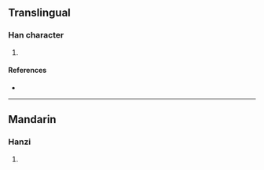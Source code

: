 {{character info/new}}
==Translingual==

===Han character===
{{Han char|rn=85|rad=水|as=10|sn=13|four=30132|canj=EYWV,XEYWV|ids=⿰氵衰}}

# {{defn|Han|sort=水10}}

====References====
* {{Han ref|kx=0643.160|dkj=18045|hdz=31704.020|uh=6ED6|ud=28374|bh=DE44|bd=56900}}

----

==Mandarin==

===Hanzi===
{{cmn-hanzi|pin=[[suī]] ([[sui1]])|wg=sui<sup>1</sup>}}

# {{defn|lang=cmn|sort=水10}}